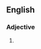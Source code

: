 ==English==

===Adjective===
{{en-adj|-}}

# {{alternative spelling of|biserrate}}

{{count page|[[Wiktionary:Page count]]}}